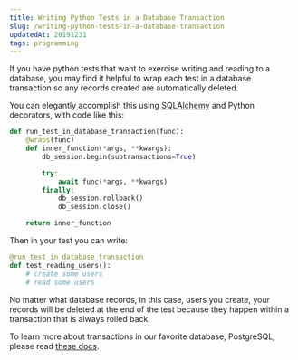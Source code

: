 ```yaml
---
title: Writing Python Tests in a Database Transaction
slug: /writing-python-tests-in-a-database-transaction
updatedAt: 20191231
tags: programming
---
```



If you have python tests that want to exercise writing and reading to a
database, you may find it helpful to wrap each test in a database transaction
so any records created are automatically deleted.

You can elegantly accomplish this using
[SQLAlchemy](https://www.sqlalchemy.org/) and Python decorators, with code
like this:

```python
def run_test_in_database_transaction(func):
    @wraps(func)
    def inner_function(*args, **kwargs):
        db_session.begin(subtransactions=True)

        try:
            await func(*args, **kwargs)
        finally:
            db_session.rollback()
            db_session.close()

    return inner_function
```

Then in your test you can write:


```python
@run_test_in_database_transaction
def test_reading_users():
    # create some users
    # read some users
```

No matter what database records, in this case, users you create, your records
will be deleted at the end of the test because they happen within a
transaction that is always rolled back.

To learn more about transactions in our favorite database, PostgreSQL, please
read [these
docs](https://www.postgresql.org/docs/current/tutorial-transactions.html).
